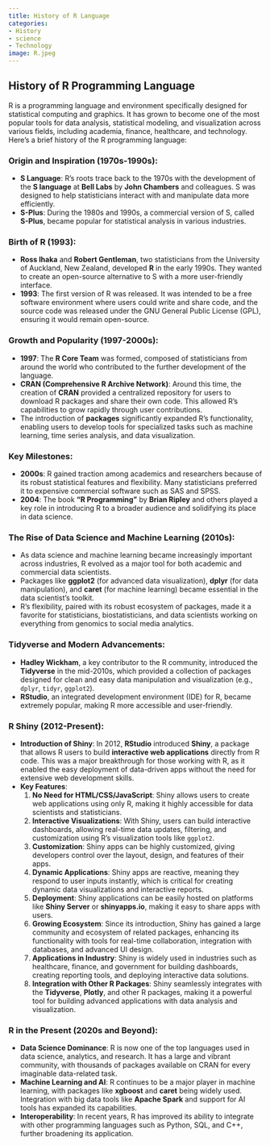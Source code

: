 ```yaml
---
title: History of R Language
categories:
- History
- science
- Technology
image: R.jpeg
---
```


## History of R Programming Language

R is a programming language and environment specifically designed for statistical computing and graphics. It has grown to become one of the most popular tools for data analysis, statistical modeling, and visualization across various fields, including academia, finance, healthcare, and technology. Here’s a brief history of the R programming language:

### **Origin and Inspiration (1970s-1990s)**:
   - **S Language**: R's roots trace back to the 1970s with the development of the **S language** at **Bell Labs** by **John Chambers** and colleagues. S was designed to help statisticians interact with and manipulate data more efficiently.
   - **S-Plus**: During the 1980s and 1990s, a commercial version of S, called **S-Plus**, became popular for statistical analysis in various industries.

### **Birth of R (1993)**:
   - **Ross Ihaka** and **Robert Gentleman**, two statisticians from the University of Auckland, New Zealand, developed **R** in the early 1990s. They wanted to create an open-source alternative to S with a more user-friendly interface.
   - **1993**: The first version of R was released. It was intended to be a free software environment where users could write and share code, and the source code was released under the GNU General Public License (GPL), ensuring it would remain open-source.

### **Growth and Popularity (1997-2000s)**:
   - **1997**: The **R Core Team** was formed, composed of statisticians from around the world who contributed to the further development of the language.
   - **CRAN (Comprehensive R Archive Network)**: Around this time, the creation of **CRAN** provided a centralized repository for users to download R packages and share their own code. This allowed R’s capabilities to grow rapidly through user contributions.
   - The introduction of **packages** significantly expanded R’s functionality, enabling users to develop tools for specialized tasks such as machine learning, time series analysis, and data visualization.

### **Key Milestones**:
   - **2000s**: R gained traction among academics and researchers because of its robust statistical features and flexibility. Many statisticians preferred it to expensive commercial software such as SAS and SPSS.
   - **2004**: The book **"R Programming"** by **Brian Ripley** and others played a key role in introducing R to a broader audience and solidifying its place in data science.

### **The Rise of Data Science and Machine Learning (2010s)**:
   - As data science and machine learning became increasingly important across industries, R evolved as a major tool for both academic and commercial data scientists.
   - Packages like **ggplot2** (for advanced data visualization), **dplyr** (for data manipulation), and **caret** (for machine learning) became essential in the data scientist’s toolkit.
   - R’s flexibility, paired with its robust ecosystem of packages, made it a favorite for statisticians, biostatisticians, and data scientists working on everything from genomics to social media analytics.

### **Tidyverse and Modern Advancements**:
   - **Hadley Wickham**, a key contributor to the R community, introduced the **Tidyverse** in the mid-2010s, which provided a collection of packages designed for clean and easy data manipulation and visualization (e.g., `dplyr`, `tidyr`, `ggplot2`).
   - **RStudio**, an integrated development environment (IDE) for R, became extremely popular, making R more accessible and user-friendly.

### **R Shiny (2012-Present)**:
   - **Introduction of Shiny**: In 2012, **RStudio** introduced **Shiny**, a package that allows R users to build **interactive web applications** directly from R code. This was a major breakthrough for those working with R, as it enabled the easy deployment of data-driven apps without the need for extensive web development skills.
   - **Key Features**:
     1. **No Need for HTML/CSS/JavaScript**: Shiny allows users to create web applications using only R, making it highly accessible for data scientists and statisticians.
     2. **Interactive Visualizations**: With Shiny, users can build interactive dashboards, allowing real-time data updates, filtering, and customization using R’s visualization tools like `ggplot2`.
     3. **Customization**: Shiny apps can be highly customized, giving developers control over the layout, design, and features of their apps.
     4. **Dynamic Applications**: Shiny apps are reactive, meaning they respond to user inputs instantly, which is critical for creating dynamic data visualizations and interactive reports.
     5. **Deployment**: Shiny applications can be easily hosted on platforms like **Shiny Server** or **shinyapps.io**, making it easy to share apps with users.
     6. **Growing Ecosystem**: Since its introduction, Shiny has gained a large community and ecosystem of related packages, enhancing its functionality with tools for real-time collaboration, integration with databases, and advanced UI design.
     7. **Applications in Industry**: Shiny is widely used in industries such as healthcare, finance, and government for building dashboards, creating reporting tools, and deploying interactive data solutions.
     8. **Integration with Other R Packages**: Shiny seamlessly integrates with the **Tidyverse**, **Plotly**, and other R packages, making it a powerful tool for building advanced applications with data analysis and visualization.
   
### **R in the Present (2020s and Beyond)**:
   - **Data Science Dominance**: R is now one of the top languages used in data science, analytics, and research. It has a large and vibrant community, with thousands of packages available on CRAN for every imaginable data-related task.
   - **Machine Learning and AI**: R continues to be a major player in machine learning, with packages like **xgboost** and **caret** being widely used. Integration with big data tools like **Apache Spark** and support for AI tools has expanded its capabilities.
   - **Interoperability**: In recent years, R has improved its ability to integrate with other programming languages such as Python, SQL, and C++, further broadening its application.
